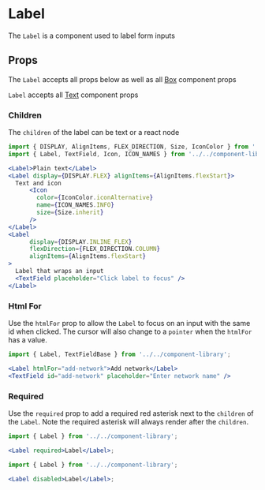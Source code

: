 


# Label

The `Label` is a component used to label form inputs

<Canvas>
  <Story id="components-componentlibrary-label--default-story" />
</Canvas>

## Props

The `Label` accepts all props below as well as all [Box](/docs/components-ui-box--default-story#props) component props

<ArgsTable of={Label} />

`Label` accepts all [Text](/docs/components-componentlibrary-text--default-story#props) component props

<ArgsTable of={Text} />

### Children

The `children` of the label can be text or a react node

<Canvas>
  <Story id="components-componentlibrary-label--children" />
</Canvas>

```jsx
import { DISPLAY, AlignItems, FLEX_DIRECTION, Size, IconColor } from '../../../helpers/constants/design-system';
import { Label, TextField, Icon, ICON_NAMES } from '../../component-library';

<Label>Plain text</Label>
<Label display={DISPLAY.FLEX} alignItems={AlignItems.flexStart}>
  Text and icon
      <Icon
        color={IconColor.iconAlternative}
        name={ICON_NAMES.INFO}
        size={Size.inherit}
      />
</Label>
<Label
      display={DISPLAY.INLINE_FLEX}
      flexDirection={FLEX_DIRECTION.COLUMN}
      alignItems={AlignItems.flexStart}
>
  Label that wraps an input
  <TextField placeholder="Click label to focus" />
</Label>
```

### Html For

Use the `htmlFor` prop to allow the `Label` to focus on an input with the same id when clicked. The cursor will also change to a `pointer` when the `htmlFor` has a value.

<Canvas>
  <Story id="components-componentlibrary-label--html-for" />
</Canvas>

```jsx
import { Label, TextFieldBase } from '../../component-library';

<Label htmlFor="add-network">Add network</Label>
<TextField id="add-network" placeholder="Enter network name" />
```

### Required

Use the `required` prop to add a required red asterisk next to the `children` of the `Label`. Note the required asterisk will always render after the `children`.

<Canvas>
  <Story id="components-componentlibrary-label--required" />
</Canvas>

```jsx
import { Label } from '../../component-library';

<Label required>Label</Label>;
```

```jsx
import { Label } from '../../component-library';

<Label disabled>Label</Label>;
```

